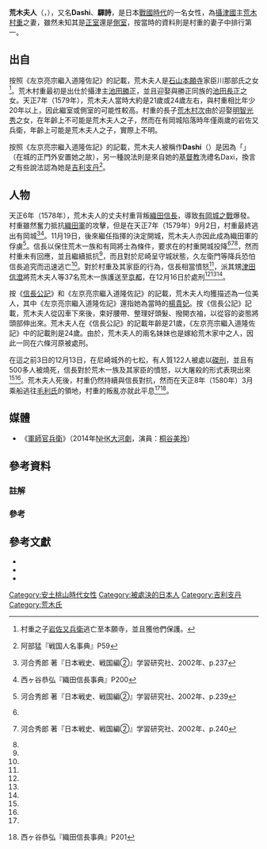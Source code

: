 {{東亞女性歷史人物
|名稱 = 荒木夫人
|身份 = 
|國家 = [[日本|日本]]
|時代 = [[戰國時代_(日本)|戰國時代]]
|屆數 =
|前任 = 
|繼任 = 
|圖片名稱 =
|圖片大小 =
|圖片說明 =
|姓= 川那部氏
|名=Dashi（{{lang|ja|だし}}）
|姓名=
|字=
|最高職務 =
|封爵 =
|封號 =
|位號=
|位階=
|品階=
|御稱號 =<!--日本皇族之稱號-->
|宮號1 =<!--日本皇族之宮號-->
|宮號2 =<!--朝鮮王族之宮號-->
|封地 =
|湯沐邑 =
|神號 =
|尊號 =
|族裔 = 
|信仰 = [[基督教|基督教]]
|旗籍 =<!--清朝旗人專用-->
|氏族 =
|府邸 =
|世系 = 
|初名 =
|乳名 =<!--日本、朝鮮、琉球以外人物用-->
|幼名 =<!--日本人用-->
|兒名 =<!--朝鮮人用-->
|童名 =<!--琉球人用-->
|小字=
|號=
|法號=
|院號=
|其他名號=
|出生日期=[[永祿|永祿]]元年（1558年）
|出生地點=
|婚年=
|逝世日期= [[天正_(日本)|天正]]7年農曆12月16日（1580年1月2日）
|逝世地點=
|諡號=
|墓葬=真如寺
|祠廟=
|父親=
|嫡母=
|母親=
|夫=[[荒木村重|荒木村重]]
|婚姻名份=
|夫之父=荒木義村
|夫之母=
|夫之嫡母=
|夫之元配=
|夫之正室=[[池田長正|池田長正]]之女<br>北河原三河守之女
|夫之繼室=
|夫之平妻=
|夫之側室=
|兄弟=
|姊妹=
|嫡兄弟=
|嫡姊妹=
|庶兄弟=
|庶姊妹=
|同胞兄弟=
|同胞姊妹=
|異母兄弟=
|異母姊妹=
|異父兄弟=
|異父姊妹=
|繼兄弟=
|繼姊妹=
|子=
|女=
|養子=
|養女=
|繼子=
|繼女=
|其他親屬 =
|經歷 = [[有岡城之戰|有岡城之戰]]
|著作 =
|注釋=}}

'''荒木夫人'''（{{jpn|j=荒木だし|hg=あらき だし|rm=Araki Dashi}}，{{bd|1558年||1580年|1月2日|catIdx==Araki Dashi}}），又名'''Dashi'''、'''驒詩'''，是日本[[戰國時代_(日本)|戰國時代]]的一名女性，為[[攝津國|攝津國]]{{Link-ja|伊丹城|伊丹城|有岡城}}主[[荒木村重|荒木村重]]之妻，雖然未知其是[[正室|正室]]還是[[側室|側室]]，按當時的資料則是村重的妻子中排行第一。

== 出自 ==
按照《左京亮宗繼入道隆佐記》的記載，荒木夫人是[[石山本願寺|石山本願寺]]家臣川那部氏之女<ref group="註">村重之子[[岩佐又兵衛|岩佐又兵衛]]逃亡至本願寺，並且獲他們保護。</ref>。荒木村重最初是出仕於攝津{{Link-ja|池田城 (攝津國)|池田城 (摂津国)|池田城}}主[[池田勝正|池田勝正]]，並且迎娶與勝正同族的[[池田長正|池田長正]]之女。天正7年（1579年），荒木夫人當時大約是21歲或24歲左右，與村重相比年少20年以上，因此繼室或側室的可能性較高。村重的長子[[荒木村次|荒木村次]]由於迎娶[[明智光秀|明智光秀]]之女，在年齡上不可能是荒木夫人之子，然而在有岡城陷落時年僅兩歲的岩佐又兵衛，年齡上可能是荒木夫人之子，實際上不明。

按照《左京亮宗繼入道隆佐記》的記載，荒木夫人被稱作'''Dashi'''（{{lang|ja|だし}}）是因為「{{lang|ja|城の大手の'''出し'''に置き申女房にて候故}}」（在城的正門外安置她之故），另一種說法則是來自她的[[基督教|基督教]]洗禮名Daxi，換言之有些說法認為她是[[吉利支丹|吉利支丹]]<ref name="阿部59">{{ja}}阿部猛『戦国人名事典』P59</ref>。

== 人物 ==
天正6年（1578年），荒木夫人的丈夫村重背叛[[織田信長|織田信長]]，導致[[有岡城之戰|有岡城之戰]]爆發。村重雖然奮力抵抗[[織田氏|織田軍]]的攻擊，但是在天正7年（1579年）9月2日，村重最終逃出有岡城<ref name="河合p237">{{ja}} 河合秀郎 著『日本戦史、戦国編②』学習研究社、2002年、p.237</ref><ref name="西ヶ谷200">{{ja}}西ヶ谷恭弘『織田信長事典』P200</ref>。11月19日，後來繼任指揮的{{Link-ja|池田知正|池田知正|荒木久左衛門}}決定開城，荒木夫人亦因此成為織田軍的俘虜<ref name="河合p239">{{ja}} 河合秀郎 著『日本戦史、戦国編②』学習研究社、2002年、p.239</ref>。信長以保住荒木一族和有岡將士為條件，要求在{{Link-ja|尼崎城|尼崎城}}的村重開城投降<ref name="河合p239"/><ref name="河合p240">{{ja}} 河合秀郎 著『日本戦史、戦国編②』学習研究社、2002年、p.240</ref><ref name="西ヶ谷200"/>，然而村重未有回應，並且繼續抵抗<ref name="西ヶ谷200"/>，而且對於尼崎呈守城狀態，久左衛門等降兵恐怕信長追究而迅速逃亡<ref name="河合p240"/>。對於村重及其家臣的行為，信長相當憤怒<ref name="河合p240"/>，派其甥[[津田信澄|津田信澄]]將荒木夫人等37名荒木一族護送至[[京都|京都]]，在12月16日於{{Link-ja|六條河原|六条河原}}處刑<ref name="阿部59"/><ref name="河合p240"/><ref name="西ヶ谷200"/>。

按《[[信長公記|信長公記]]》和《左京亮宗繼入道隆佐記》的記載，荒木夫人均獲描述為一位美人，其中《左京亮宗繼入道隆佐記》還指她為當時的[[楊貴妃|楊貴妃]]。按《信長公記》記載，荒木夫人從囚車下來後，束好腰帶、整理好頭髮、撥開衣袖，以從容的姿態將頭部伸出來。荒木夫人在《信長公記》的記載年齡是21歲，《左京亮宗繼入道隆佐記》中的記載則是24歲。由於，荒木夫人的兩名妹妹也是嫁給荒木家中之人，因此一同在六條河原被處刑。

在這之前3日的12月13日，在尼崎城外的七松，有人質122人被處以[[磔刑|磔刑]]，並且有500多人被燒死，信長對於荒木一族及其家臣的憤怒，以大屠殺的形式表現出來<ref name="河合p240"/><ref name="西ヶ谷200"/>。荒木夫人死後，村重仍然持續與信長對抗，然而在天正8年（1580年）3月乘船逃往[[毛利氏|毛利氏]]的領地，村重的叛亂亦就此平息<ref name="河合p240"/><ref name="西ヶ谷201">{{ja}}西ヶ谷恭弘『織田信長事典』P201</ref>。

== 媒體 ==
* 《[[軍師官兵衛|軍師官兵衛]]》（2014年[[NHK大河劇|NHK大河劇]]，演員：[[桐谷美玲|桐谷美玲]]）

== 參考資料 ==
=== 註解 ===
{{Reflist|group="註"}}
=== 參考 ===
{{Reflist}}

== 參考文獻 ==
*{{ja icon}}{{cite book|title=《戦国人名事典》|isbn=978-4-404-01752-9 |publisher={{Link-ja|新人物往來社|新人物往来社}} |author={{Link-ja|阿部猛|阿部猛}}}}
*{{ja icon}}{{cite book|title=《日本戦史、戦国編②》|isbn=978-4-059-01099-9 |publisher=[[學習控股|學習研究社]] |author=河合秀郎}}
*{{ja icon}}{{cite book|title=《考証、織田信長事典》|isbn=978-4-059-01099-9 |publisher={{Link-ja|東京堂出版|東京堂出版}} |author={{Link-ja|西谷恭弘|西ヶ谷恭弘}}}}

{{DEFAULTSORT:Araki Dashi}}
[[Category:安土桃山時代女性|Category:安土桃山時代女性]]
[[Category:被處決的日本人|Category:被處決的日本人]]
[[Category:吉利支丹|Category:吉利支丹]]
[[Category:荒木氏|Category:荒木氏]]